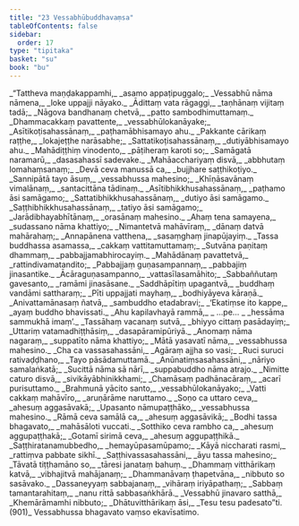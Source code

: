 ```yaml
---
title: "23 Vessabhūbuddhavaṃsa"
tableOfContents: false
sidebar:
  order: 17
type: "tipitaka"
basket: "su"
book: "bu"
---
```



<DynamicBreadcrumb />

<Division number="1" book="bu">

<Paragraph number="895" type="verses" book="bu">
_“Tattheva maṇḍakappamhi,_  
_asamo appaṭipuggalo;_  
_Vessabhū nāma nāmena,_  
_loke uppajji nāyako._  

</Paragraph>

</Division>
<Division number="2" book="bu">

<Paragraph number="896" type="verses" book="bu">
_Ādittaṃ vata rāgaggi,_  
_taṇhānaṃ vijitaṃ tadā;_  
_Nāgova bandhanaṃ chetvā,_  
_patto sambodhimuttamaṃ._  

</Paragraph>

</Division>
<Division number="3" book="bu">

<Paragraph number="897" type="verses" book="bu">
_Dhammacakkaṃ pavattente,_  
_vessabhūlokanāyake;_  
_Asītikoṭisahassānaṃ,_  
_paṭhamābhisamayo ahu._  

</Paragraph>

</Division>
<Division number="4" book="bu">

<Paragraph number="898" type="verses" book="bu">
_Pakkante cārikaṃ raṭṭhe,_  
_lokajeṭṭhe narāsabhe;_  
_Sattatikoṭisahassānaṃ,_  
_dutiyābhisamayo ahu._  

</Paragraph>

</Division>
<Division number="5" book="bu">

<Paragraph number="899" type="verses" book="bu">
_Mahādiṭṭhiṃ vinodento,_  
_pāṭiheraṃ karoti so;_  
_Samāgatā naramarū,_  
_dasasahassī sadevake._  

</Paragraph>

</Division>
<Division number="6" book="bu">

<Paragraph number="900" type="verses" book="bu">
_Mahāacchariyaṃ disvā,_  
_abbhutaṃ lomahaṃsanaṃ;_  
_Devā ceva manussā ca,_  
_bujjhare saṭṭhikoṭiyo._  

</Paragraph>

</Division>
<Division number="7" book="bu">

<Paragraph number="901" type="verses" book="bu">
_Sannipātā tayo āsuṃ,_  
_vessabhussa mahesino;_  
_Khīṇāsavānaṃ vimalānaṃ,_  
_santacittāna tādinaṃ._  

</Paragraph>

</Division>
<Division number="8" book="bu">

<Paragraph number="902" type="verses" book="bu">
_Asītibhikkhusahassānaṃ,_  
_paṭhamo āsi samāgamo;_  
_Sattatibhikkhusahassānaṃ,_  
_dutiyo āsi samāgamo._  

</Paragraph>

</Division>
<Division number="9" book="bu">

<Paragraph number="903" type="verses" book="bu">
_Saṭṭhibhikkhusahassānaṃ,_  
_tatiyo āsi samāgamo;_  
_Jarādibhayabhītānaṃ,_  
_orasānaṃ mahesino._  

</Paragraph>

</Division>
<Division number="10" book="bu">

<Paragraph number="904" type="verses" book="bu">
_Ahaṃ tena samayena,_  
_sudassano nāma khattiyo;_  
_Nimantetvā mahāvīraṃ,_  
_dānaṃ datvā mahārahaṃ;_  
_Annapānena vatthena,_  
_sasaṃghaṃ jinapūjayiṃ._  

</Paragraph>

</Division>
<Division number="11" book="bu">

<Paragraph number="905" type="verses" book="bu">
_Tassa buddhassa asamassa,_  
_cakkaṃ vattitamuttamaṃ;_  
_Sutvāna paṇitaṃ dhammaṃ,_  
_pabbajjamabhirocayiṃ._  

</Paragraph>

</Division>
<Division number="12" book="bu">

<Paragraph number="906" type="verses" book="bu">
_Mahādānaṃ pavattetvā,_  
_rattindivamatandito;_  
_Pabbajjaṃ guṇasampannaṃ,_  
_pabbajiṃ jinasantike._  

</Paragraph>

</Division>
<Division number="13" book="bu">

<Paragraph number="907" type="verses" book="bu">
_Ācāraguṇasampanno,_  
_vattasīlasamāhito;_  
_Sabbaññutaṃ gavesanto,_  
_ramāmi jinasāsane._  

</Paragraph>

</Division>
<Division number="14" book="bu">

<Paragraph number="908" type="verses" book="bu">
_Saddhāpītiṃ upagantvā,_  
_buddhaṃ vandāmi sattharaṃ;_  
_Pīti uppajjati mayhaṃ,_  
_bodhiyāyeva kāraṇā._  

</Paragraph>

</Division>
<Division number="15" book="bu">

<Paragraph number="909" type="verses" book="bu">
_Anivattamānasaṃ ñatvā,_  
_sambuddho etadabravi;_  
_‘Ekatiṃse ito kappe,_  
_ayaṃ buddho bhavissati._  

</Paragraph>

</Division>
<Division number="16" book="bu">

<Paragraph number="910" type="verses" book="bu">
_Ahu kapilavhayā rammā,_  
_ …pe… _  
_hessāma sammukhā imaṃ’._  

</Paragraph>

</Division>
<Division number="17" book="bu">

<Paragraph number="911" type="verses" book="bu">
_Tassāhaṃ vacanaṃ sutvā,_  
_bhiyyo cittaṃ pasādayiṃ;_  
_Uttariṃ vatamadhiṭṭhāsiṃ,_  
_dasapāramipūriyā._  

</Paragraph>

</Division>
<Division number="18" book="bu">

<Paragraph number="912" type="verses" book="bu">
_Anomaṃ nāma nagaraṃ,_  
_suppatīto nāma khattiyo;_  
_Mātā yasavatī nāma,_  
_vessabhussa mahesino._  

</Paragraph>

</Division>
<Division number="19" book="bu">

<Paragraph number="913" type="verses" book="bu">
_Cha ca vassasahassāni,_  
_Agāraṃ ajjha so vasi;_  
_Ruci suruci rativaḍḍhano,_  
_Tayo pāsādamuttamā._  

</Paragraph>

</Division>
<Division number="20" book="bu">

<Paragraph number="914" type="verses" book="bu">
_Anūnatiṃsasahassāni,_  
_nāriyo samalaṅkatā;_  
_Sucittā nāma sā nārī,_  
_suppabuddho nāma atrajo._  

</Paragraph>

</Division>
<Division number="21" book="bu">

<Paragraph number="915" type="verses" book="bu">
_Nimitte caturo disvā,_  
_sivikāyābhinikkhami;_  
_Chamāsaṃ padhānacāraṃ,_  
_acarī purisuttamo._  

</Paragraph>

</Division>
<Division number="22" book="bu">

<Paragraph number="916" type="verses" book="bu">
_Brahmunā yācito santo,_  
_vessabhūlokanāyako;_  
_Vatti cakkaṃ mahāvīro,_  
_aruṇārāme naruttamo._  

</Paragraph>

</Division>
<Division number="23" book="bu">

<Paragraph number="917" type="verses" book="bu">
_Soṇo ca uttaro ceva,_  
_ahesuṃ aggasāvakā;_  
_Upasanto nāmupaṭṭhāko,_  
_vessabhussa mahesino._  

</Paragraph>

</Division>
<Division number="24" book="bu">

<Paragraph number="918" type="verses" book="bu">
_Rāmā ceva samālā ca,_  
_ahesuṃ aggasāvikā;_  
_Bodhi tassa bhagavato,_  
_mahāsāloti vuccati._  

</Paragraph>

</Division>
<Division number="25" book="bu">

<Paragraph number="919" type="verses" book="bu">
_Sotthiko ceva rambho ca,_  
_ahesuṃ aggupaṭṭhakā;_  
_Gotamī sirimā ceva,_  
_ahesuṃ aggupaṭṭhikā._  

</Paragraph>

</Division>
<Division number="26" book="bu">

<Paragraph number="920" type="verses" book="bu">
_Saṭṭhiratanamubbedho,_  
_hemayūpasamūpamo;_  
_Kāyā niccharati rasmi,_  
_rattiṃva pabbate sikhī._  

</Paragraph>

</Division>
<Division number="27" book="bu">

<Paragraph number="921" type="verses" book="bu">
_Saṭṭhivassasahassāni,_  
_āyu tassa mahesino;_  
_Tāvatā tiṭṭhamāno so,_  
_tāresi janataṃ bahuṃ._  

</Paragraph>

</Division>
<Division number="28" book="bu">

<Paragraph number="922" type="verses" book="bu">
_Dhammaṃ vitthārikaṃ katvā,_  
_vibhajitvā mahājanaṃ;_  
_Dhammanāvaṃ ṭhapetvāna,_  
_nibbuto so sasāvako._  

</Paragraph>

</Division>
<Division number="29" book="bu">

<Paragraph number="923" type="verses" book="bu">
_Dassaneyyaṃ sabbajanaṃ,_  
_vihāraṃ iriyāpathaṃ;_  
_Sabbaṃ tamantarahitaṃ,_  
_nanu rittā sabbasaṅkhārā._  

</Paragraph>

</Division>
<Division number="30" book="bu">

<Paragraph number="924" type="verses" book="bu">
_Vessabhū jinavaro satthā,_  
_Khemārāmamhi nibbuto;_  
_Dhātuvitthārikaṃ āsi,_  
_Tesu tesu padesato”ti. (901)_  


</Paragraph>
</Division>

<Paragraph number="925" type="center" book="bu">
Vessabhussa bhagavato vaṃso ekavīsatimo.
</Paragraph>